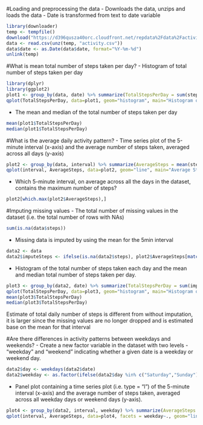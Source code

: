 #Loading and preprocessing the data
- Downloads the data, unzips and loads the data
- Date is transformed from text to date variable 

```r
library(downloader)
temp <- tempfile()
download("https://d396qusza40orc.cloudfront.net/repdata%2Fdata%2Factivity.zip", temp)
data <- read.csv(unz(temp, "activity.csv"))
data$date <- as.Date(data$date, format="%Y-%m-%d")
unlink(temp)
```



#What is mean total number of steps taken per day?
- Histogram of total number of steps taken per day

```r
library(dplyr)
library(ggplot2)
plot1 <- group_by(data, date) %>% summarize(TotalStepsPerDay = sum(steps, na.rm=TRUE))
qplot(TotalStepsPerDay, data=plot1, geom="histogram", main="Histogram of TotalStepsPerDay", ylab = "Frequency", binwidth = 3000)
```

- The mean and median of the total number of steps taken per day

```r
mean(plot1$TotalStepsPerDay)
median(plot1$TotalStepsPerDay)
```


#What is the average daily activity pattern?
- Time series plot of the 5-minute interval (x-axis) and the average number of steps taken, averaged across all days (y-axis)
```r
plot2 <- group_by(data, interval) %>% summarize(AverageSteps = mean(steps, na.rm=TRUE))
qplot(interval, AverageSteps, data=plot2, geom="line", main="Average Steps by Interval")
```

- Which 5-minute interval, on average across all the days in the dataset, contains the maximum number of steps?
```r
plot2[which.max(plot2$AverageSteps),]
```


#Imputing missing values
- The total number of missing values in the dataset (i.e. the total number of rows with NAs)
```r
sum(is.na(data$steps))
```

- Missing data is imputed by using the mean for the 5min interval
```r
data2 <- data
data2$imputeSteps <- ifelse(is.na(data2$steps), plot2$AverageSteps[match(data2$interval, plot2$interval)], data2$steps)
```

- Histogram of the total number of steps taken each day and the mean and median total number of steps taken per day.
```r
plot3 <- group_by(data2, date) %>% summarize(TotalStepsPerDay = sum(imputeSteps))
qplot(TotalStepsPerDay, data=plot3, geom="histogram", main="Histogram of TotalStepsPerDay", ylab="Frequency", binwidth = 3000)
mean(plot3$TotalStepsPerDay)
median(plot3$TotalStepsPerDay)
```
Estimate of total daily number of steps is different from without imputation, it is larger since the missing values are no longer dropped and is estimated base on the mean for that interval


#Are there differences in activity patterns between weekdays and weekends?
- Create a new factor variable in the dataset with two levels - "weekday" and "weekend" indicating whether a given date is a weekday or weekend day.
```r
data2$day <- weekdays(data2$date)
data2$weekday <- as.factor(ifelse(data2$day %in% c("Saturday","Sunday"), "Weekend", "Weekday"))
```

- Panel plot containing a time series plot (i.e. type = "l") of the 5-minute interval (x-axis) and the average number of steps taken, averaged across all weekday days or weekend days (y-axis).

```r
plot4 <- group_by(data2, interval, weekday) %>% summarize(AverageSteps = mean(imputeSteps))
qplot(interval, AverageSteps, data=plot4, facets = weekday~., geom="line", main="Average Steps by Interval")
```

